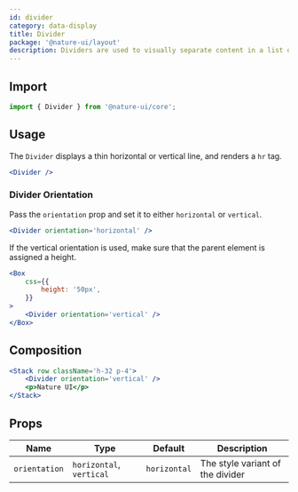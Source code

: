 ```yaml
---
id: divider
category: data-display
title: Divider
package: '@nature-ui/layout'
description: Dividers are used to visually separate content in a list or group.
---
```


## Import

```js
import { Divider } from '@nature-ui/core';
```

## Usage

The `Divider` displays a thin horizontal or vertical line, and renders a `hr`
tag.

```jsx
<Divider />
```

### Divider Orientation

Pass the `orientation` prop and set it to either `horizontal` or `vertical`.

```jsx
<Divider orientation='horizontal' />
```

If the vertical orientation is used, make sure that the parent element is
assigned a height.

```jsx
<Box
	css={{
		height: '50px',
	}}
>
	<Divider orientation='vertical' />
</Box>
```

## Composition

```jsx
<Stack row className='h-32 p-4'>
	<Divider orientation='vertical' />
	<p>Nature UI</p>
</Stack>
```

## Props

| Name          | Type                     | Default      | Description                      |
| ------------- | ------------------------ | ------------ | -------------------------------- |
| `orientation` | `horizontal`, `vertical` | `horizontal` | The style variant of the divider |
